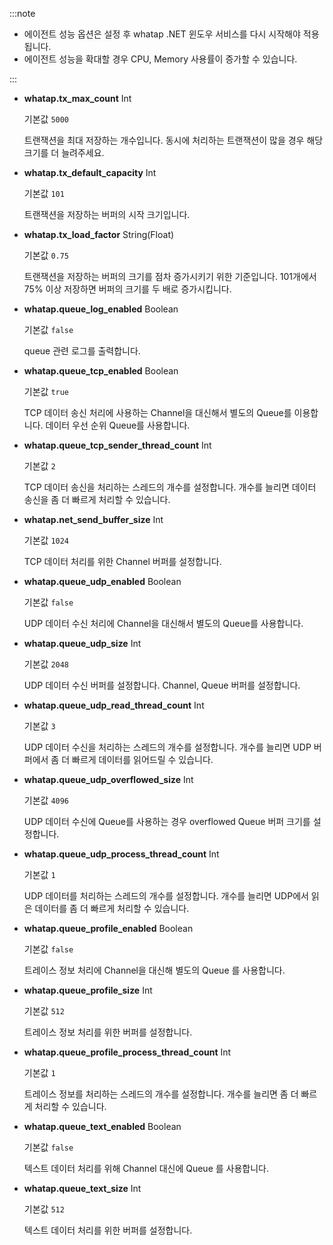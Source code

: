 :::note

* 에이전트 성능 옵션은 설정 후 whatap .NET 윈도우 서비스를 다시 시작해야 적용됩니다.
* 에이전트 성능을 확대할 경우 CPU, Memory 사용률이 증가할 수 있습니다.

:::

* **whatap.tx_max_count** <span class='type'>Int</span>

  기본값 `5000`

  트랜잭션을 최대 저장하는 개수입니다. 동시에 처리하는 트랜잭션이 많을 경우 해당 크기를 더 늘려주세요.

* **whatap.tx_default_capacity** <span class='type'>Int</span>

  기본값 `101`

  트랜잭션을 저장하는 버퍼의 시작 크기입니다.

* **whatap.tx_load_factor** <span class='type'>String(Float)</span>

  기본값 `0.75`

  트랜잭션을 저장하는 버퍼의 크기를 점차 증가시키기 위한 기준입니다. 101개에서 75% 이상 저장하면 버퍼의 크기를 두 배로 증가시킵니다.
                          
* **whatap.queue_log_enabled** <span class='type'>Boolean</span>

  기본값 `false`

  queue 관련 로그를 출력합니다.

* **whatap.queue_tcp_enabled** <span class='type'>Boolean</span>

  기본값 `true`

  TCP 데이터 송신 처리에 사용하는 Channel을 대신해서 별도의 Queue를 이용합니다. 데이터 우선 순위 Queue를 사용합니다.

* **whatap.queue_tcp_sender_thread_count** <span class='type'>Int</span>

  기본값 `2`

  TCP 데이터 송신을 처리하는 스레드의 개수를 설정합니다. 개수를 늘리면 데이터 송신을 좀 더 빠르게 처리할 수 있습니다. 

* **whatap.net_send_buffer_size** <span class='type'>Int</span>

  기본값 `1024`

  TCP 데이터 처리를 위한 Channel 버퍼를 설정합니다.

* **whatap.queue_udp_enabled** <span class='type'>Boolean</span>

  기본값 `false`

  UDP 데이터 수신 처리에 Channel을 대신해서 별도의 Queue를 사용합니다.

* **whatap.queue_udp_size** <span class='type'>Int</span>

  기본값 `2048`

  UDP 데이터 수신 버퍼를 설정합니다. Channel, Queue 버퍼를 설정합니다. 

* **whatap.queue_udp_read_thread_count** <span class='type'>Int</span>

  기본값 `3`

  UDP 데이터 수신을 처리하는 스레드의 개수를 설정합니다. 개수를 늘리면 UDP 버퍼에서 좀 더 빠르게 데이터를 읽어드릴 수 있습니다. 

* **whatap.queue_udp_overflowed_size** <span class='type'>Int</span>

  기본값 `4096`

  UDP 데이터 수신에 Queue를 사용하는 경우 overflowed Queue 버퍼 크기를 설정합니다.

* **whatap.queue_udp_process_thread_count** <span class='type'>Int</span>

  기본값 `1`

  UDP 데이터를 처리하는 스레드의 개수를 설정합니다. 개수를 늘리면 UDP에서 읽은 데이터를 좀 더 빠르게 처리할 수 있습니다.

* **whatap.queue_profile_enabled** <span class='type'>Boolean</span>

  기본값 `false`

  트레이스 정보 처리에 Channel을 대신해 별도의 Queue 를 사용합니다.

* **whatap.queue_profile_size** <span class='type'>Int</span>

  기본값 `512`

  트레이스 정보 처리를 위한 버퍼를 설정합니다.

* **whatap.queue_profile_process_thread_count** <span class='type'>Int</span>

  기본값 `1`

  트레이스 정보를 처리하는 스레드의 개수를 설정합니다. 개수를 늘리면 좀 더 빠르게 처리할 수 있습니다.

* **whatap.queue_text_enabled** <span class='type'>Boolean</span>

  기본값 `false`

  텍스트 데이터 처리를 위해 Channel 대신에 Queue 를 사용합니다.

* **whatap.queue_text_size** <span class='type'>Int</span>

  기본값 `512`

  텍스트 데이터 처리를 위한 버퍼를 설정합니다.